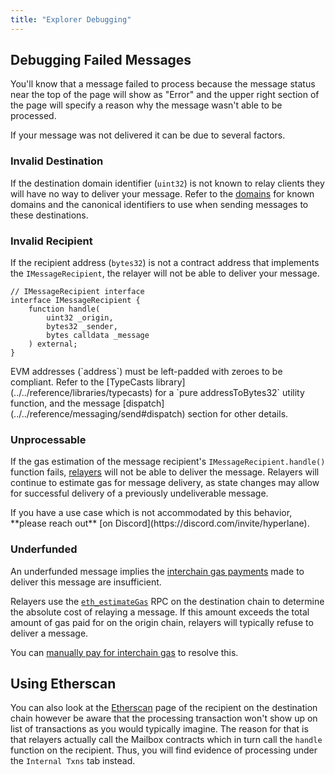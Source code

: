 ```yaml
---
title: "Explorer Debugging"
---
```


## Debugging Failed Messages

You'll know that a message failed to process because the message status near the top of the page will show as "Error" and the upper right section of the page will specify a reason why the message wasn't able to be processed.

If your message was not delivered it can be due to several factors.

### Invalid Destination

If the destination domain identifier (`uint32`) is not known to relay clients they will have no way to deliver your message. Refer to the [domains](../../reference/domains) for known domains and the canonical identifiers to use when sending messages to these destinations.

### Invalid Recipient

If the recipient address (`bytes32`) is not a contract address that implements the `IMessageRecipient`, the relayer will not be able to deliver your message.

```solidity
// IMessageRecipient interface
interface IMessageRecipient {
    function handle(
        uint32 _origin,
        bytes32 _sender,
        bytes calldata _message
    ) external;
}
```

<Warning>
  EVM addresses (`address`) must be left-padded with zeroes to be compliant.
  Refer to the [TypeCasts library](../../reference/libraries/typecasts) for a
  `pure addressToBytes32` utility function, and the message
  [dispatch](../../reference/messaging/send#dispatch) section for other details.
</Warning>

### Unprocessable

If the gas estimation of the message recipient's `IMessageRecipient.handle()` function fails, [relayers](../../protocol/agents/relayer) will not be able to deliver the message. Relayers will continue to estimate gas for message delivery, as state changes may allow for successful delivery of a previously undeliverable message.

<Info>
  If you have a use case which is not accommodated by this behavior, **please
  reach out** [on Discord](https://discord.com/invite/hyperlane).
</Info>

### Underfunded

An underfunded message implies the [interchain gas payments](../../reference/hooks/interchain-gas) made to deliver this message are insufficient.

Relayers use the [`eth_estimateGas`](https://ethereum.github.io/execution-apis/api-documentation/) RPC on the destination chain to determine the absolute cost of relaying a message. If this amount exceeds the total amount of gas paid for on the origin chain, relayers will typically refuse to deliver a message.

You can [manually pay for interchain gas](../../reference/hooks/interchain-gas#retrying) to resolve this.

## Using Etherscan

You can also look at the [Etherscan](https://etherscan.io/) page of the recipient on the destination chain however be aware that the processing transaction won't show up on list of transactions as you would typically imagine. The reason for that is that relayers actually call the Mailbox contracts which in turn call the `handle` function on the recipient. Thus, you will find evidence of processing under the `Internal Txns` tab instead.
